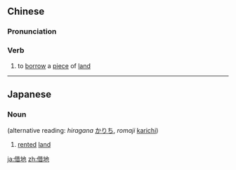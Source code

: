 ==Chinese==
{{zh-forms}}

===Pronunciation===
{{zh-pron
|m=jièdì
|mn=chioh-tē/chioh-tōe
|cat=v
}}

===Verb===
{{zh-verb}}

# to [[borrow]] a [[piece]] of [[land]]

----

==Japanese==
{{ja-kanjitab|借|地}}

===Noun===
{{ja-noun|しゃくち}} (alternative reading: ''hiragana'' [[かりち]], ''romaji'' [[karichi]])

# [[rented]] [[land]]

[[ja:借地]]
[[zh:借地]]